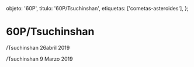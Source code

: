 
  objeto: '60P',
  titulo: '60P/Tsuchinshan',
  etiquetas: ['cometas-asteroides'],
};

# 60P/Tsuchinshan

<Imagen
  src="registro/60P_20190426_2_60ptsuchinshan_20190426_i88.jpg"
  fecha="20190426"
/>

/Tsuchinshan 26abril 2019

<Imagen
  src="registro/60P_20190309_1_60p_20190209_i88jpg.jpg"
  fecha="20190309"
/>

/Tsuchinshan 9 Marzo 2019